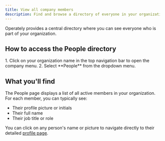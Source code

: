 ```yaml
---
title: View all company members
description: Find and browse a directory of everyone in your organization.
---
```



Operately provides a central directory where you can see everyone who is part of your organization.

## How to access the People directory

<Steps>
1.  Click on your organization name in the top navigation bar to open the company menu.
2.  Select **People** from the dropdown menu.
</Steps>

## What you'll find

The People page displays a list of all active members in your organization. For each member, you can typically see:

*   Their profile picture or initials
*   Their full name
*   Their job title or role

You can click on any person's name or picture to navigate directly to their detailed [profile page](/help/view-person-profile).
